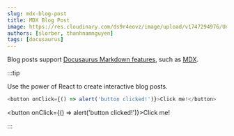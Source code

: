 ```yaml
---
slug: mdx-blog-post
title: MDX Blog Post
image: https://res.cloudinary.com/ds9r4eovz/image/upload/v1747294976/Untitled_design_4_j73pg8.png
authors: [slorber, thanhnamnguyen]
tags: [docusaurus]
---
```


Blog posts support [Docusaurus Markdown features](https://docusaurus.io/docs/markdown-features), such as [MDX](https://mdxjs.com/).

:::tip

Use the power of React to create interactive blog posts.

```js
<button onClick={() => alert('button clicked!')}>Click me!</button>
```

<button onClick={() => alert('button clicked!')}>Click me!</button>

:::
